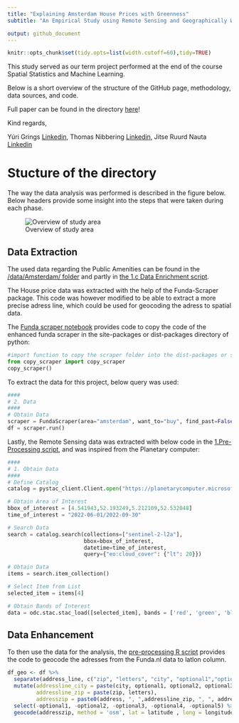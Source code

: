 ```yaml
---
title: "Explaining Amsterdam House Prices with Greenness"
subtitle: "An Empirical Study using Remote Sensing and Geographically Weighted Regression"

output: github_document
---
```

```r
knitr::opts_chunk$set(tidy.opts=list(width.cutoff=60),tidy=TRUE)

```

This study served as our term project performed at the end of the course Spatial Statistics and Machine Learning.

Below is a short overview of the structure of the GitHub page, methodology, data sources, and code.

Full paper can be found in the directory [here](https://github.com/JitseRuurd/Amsterdam_Urban_Green/blob/main/Paper/Term-Project---Grings%2C-Nauta%2C-Nibbering.pdf)!

Kind regards,

Yúri Grings [Linkedin](https://www.linkedin.com/in/yurigrings/), Thomas Nibbering [Linkedin](https://www.linkedin.com/in/thomas-nibbering/), Jitse Ruurd Nauta [Linkedin](https://www.linkedin.com/in/jitseruurdnauta/) 

# Stucture of the directory
The way the data analysis was performed is described in the figure below. Below headers provide some insight into the steps that were taken during each phase.

![Overview of study area](Paper/figures/Methods.jpg)

## Data Extraction

The used data regarding the Public Amenities can be found in the [/data/Amsterdam/ folder](https://github.com/JitseRuurd/Amsterdam_Urban_Green/tree/main/data/Amsterdam) and partly in [the 1.c Data Enrichment script](https://github.com/JitseRuurd/Amsterdam_Urban_Green/blob/main/1c.%20Data%20enrichment.R).

The House price data was extracted with the help of the Funda-Scraper package. This code was however modified to be able to extract a more precise adress line, which could be used for geocoding the adress to spatial data.

The [Funda scraper notebook](https://github.com/JitseRuurd/Amsterdam_Urban_Green/blob/main/Scraper/Scraper.ipynb) provides code to copy the code of the enhanced funda scraper in the site-packages or dist-packages directory of python:

```python
#import function to copy the scraper folder into the dist-packages or site-packages libraries
from copy_scraper import copy_scraper
copy_scraper()
```

To extract the data for this project, below query was used:

```python
####
# 2. Data
####
# Obtain Data
scraper = FundaScraper(area="amsterdam", want_to="buy", find_past=False, n_pages = 1000)
df = scraper.run()
```

Lastly, the Remote Sensing data was extracted with below code in the [1.Pre-Processing script](https://github.com/JitseRuurd/Amsterdam_Urban_Green/blob/main/1b.%20Pre-Processing.ipynb), and was inspired from the Planetary computer:

```python
####
# 1. Obtain Data
####
# Define Catalog
catalog = pystac_client.Client.open("https://planetarycomputer.microsoft.com/api/stac/v1",modifier=planetary_computer.sign_inplace)

# Obtain Area of Interest
bbox_of_interest = [4.541943,52.193249,5.212109,52.532048] 
time_of_interest = "2022-06-01/2022-09-30" 

# Search Data
search = catalog.search(collections=["sentinel-2-l2a"],
                        bbox=bbox_of_interest,
                        datetime=time_of_interest,
                        query={"eo:cloud_cover": {"lt": 20}})

# Obtain Data
items = search.item_collection()

# Select Item from List
selected_item = items[4]

# Obtain Bands of Interest
data = odc.stac.stac_load([selected_item], bands = ['red', 'green', 'blue', 'nir'], bbox = bbox_of_interest).isel(time=0)
```

## Data Enhancement 

To then use the data for the analysis, the [pre-processing R script](https://github.com/JitseRuurd/Amsterdam_Urban_Green/blob/main/1a.%20Pre-processing.R) provides the code to geocode the adresses from the Funda.nl data to latlon column.

```r
df_geo <- df %>% 
  separate(address_line, c("zip", "letters", "city", "optional1","optional2", "optional3", "optional4", "optional5"), " ") %>% 
  mutate(addressline_city = paste(city, optional1, optional2, optional3, optional4, optional5),
         addressline_zip = paste(zip, letters),
         addresszip = paste0(address, ", ",addressline_zip, ", ", addressline_city)) %>% 
  select(-optional1, -optional2, -optional3, -optional4, -optional5) %>% 
  geocode(addresszip, method = 'osm', lat = latitude , long = longitude)
```








